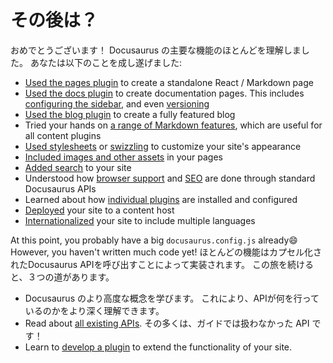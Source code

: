 # その後は？

おめでとうございます！ Docusaurus の主要な機能のほとんどを理解しました。 あなたは以下のことを成し遂げました:

- [Used the pages plugin](./creating-pages.mdx) to create a standalone React / Markdown page
- [Used the docs plugin](./docs/docs-introduction.mdx) to create documentation pages. This includes [configuring the sidebar](./docs/sidebar/index.mdx), and even [versioning](./docs/versioning.mdx)
- [Used the blog plugin](../blog.mdx) to create a fully featured blog
- Tried your hands on [a range of Markdown features](./markdown-features/markdown-features-intro.mdx), which are useful for all content plugins
- [Used stylesheets](../styling-layout.mdx) or [swizzling](../swizzling.mdx) to customize your site's appearance
- [Included images and other assets](../static-assets.mdx) in your pages
- [Added search](../search.mdx) to your site
- Understood how [browser support](../browser-support.mdx) and [SEO](../seo.mdx) are done through standard Docusaurus APIs
- Learned about how [individual plugins](../using-plugins.mdx) are installed and configured
- [Deployed](../deployment.mdx) your site to a content host
- [Internationalized](../i18n/i18n-tutorial.mdx) your site to include multiple languages

At this point, you probably have a big `docusaurus.config.js` already😄 However, you haven't written much code yet! ほとんどの機能はカプセル化されたDocusaurus APIを呼び出すことによって実装されます。 この旅を続けると、３つの道があります。

- Docusaurus のより高度な概念を学びます。 これにより、APIが何を行っているのかをより深く理解できます。
- Read about [all existing APIs](../docusaurus-core.mdx). その多くは、ガイドでは扱わなかった API です！
- Learn to [develop a plugin](../api/plugin-methods/README.mdx) to extend the functionality of your site.
